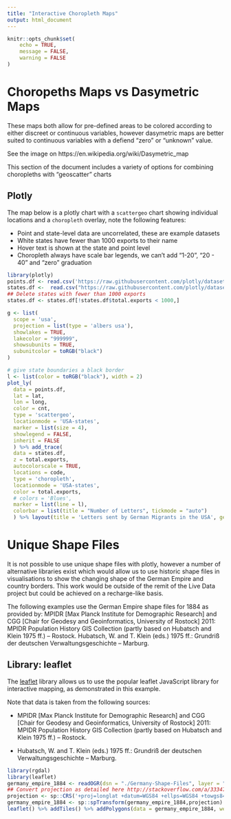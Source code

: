 ```yaml
---
title: "Interactive Choropleth Maps"
output: html_document
---
```


```r
knitr::opts_chunk$set(
	echo = TRUE,
	message = FALSE,
	warning = FALSE
)
```

# Choropeths Maps vs Dasymetric Maps

These maps both allow for pre-defined areas to be colored according to either discreet or continuous variables, however dasymetric maps are better suited to continuous variables with a defiend "zero" or "unknown" value.

See the image on https://en.wikipedia.org/wiki/Dasymetric_map

This section of the document includes a variety of options for combining choropleths with "geoscatter" charts

## Plotly

The map below is a plotly chart with a `scattergeo` chart showing individual locations and a `choropleth` overlay, note the following features:

- Point and state-level data are uncorrelated, these are example datasets
- White states have fewer than 1000 exports to their name
- Hover text is shown at the state and point level
- Choropleth always have scale bar legends, we can't add "1-20", "20 - 40" and "zero" graduation

```r
library(plotly)
points.df <- read.csv('https://raw.githubusercontent.com/plotly/datasets/master/2011_february_us_airport_traffic.csv')
states.df <-  read.csv("https://raw.githubusercontent.com/plotly/datasets/master/2011_us_ag_exports.csv")
## Delete states with fewer than 1000 exports
states.df <- states.df[!states.df$total.exports < 1000,]

g <- list(
  scope = 'usa',
  projection = list(type = 'albers usa'),
  showlakes = TRUE,
  lakecolor = "999999",
  showsubunits = TRUE,
  subunitcolor = toRGB("black")
)

# give state boundaries a black border
l <- list(color = toRGB("black"), width = 2)
plot_ly(
  data = points.df,
  lat = lat,
  lon = long,
  color = cnt,
  type = 'scattergeo',
  locationmode = 'USA-states',
  marker = list(size = 4),
  showlegend = FALSE,
  inherit = FALSE
  ) %>% add_trace(
  data = states.df,
  z = total.exports,
  autocolorscale = TRUE,
  locations = code,
  type = 'choropleth',
  locationmode = 'USA-states',
  color = total.exports,
  # colors = 'Blues',
  marker = list(line = l),
  colorbar = list(title = "Number of Letters", tickmode = "auto")
  ) %>% layout(title = 'Letters sent by German Migrants in the USA', geo = g)

```


# Unique Shape Files

It is not possible to use unique shape files with plotly, however a number of alternative libraries exist which would allow us to use historic shape files in visualisations to show the changing shape of the German Empire and country borders. This work would be outside of the remit of the Live Data project but could be achieved on a recharge-like basis.

The following examples use the German Empire shape files for 1884 as provided by: MPIDR [Max Planck Institute for Demographic Research] and CGG [Chair for Geodesy and Geoinformatics, University of Rostock] 2011: MPIDR Population History GIS Collection (partly based on Hubatsch and Klein 1975 ff.) – Rostock.
Hubatsch, W. and T. Klein (eds.) 1975 ff.: Grundriß der deutschen Verwaltungsgeschichte – Marburg.

## Library: leaflet

The [leaflet](rstudio.github.io/leaflet/) library allows us to use the popular leaflet JavaScript library for interactive mapping, as demonstrated in this example.

Note that data is taken from the following sources:

- MPIDR [Max Planck Institute for Demographic Research] and CGG [Chair for Geodesy and Geoinformatics, University of Rostock] 2011: MPIDR Population History GIS Collection (partly based on Hubatsch and Klein 1975 ff.) – Rostock.

- Hubatsch, W. and T. Klein (eds.) 1975 ff.: Grundriß der deutschen Verwaltungsgeschichte – Marburg.

```r
library(rgdal)
library(leaflet)
germany_empire_1884 <- readOGR(dsn = "./Germany-Shape-Files", layer = "German_Empire_1884_Stat_v.1.0", verbose = FALSE)
## Convert projection as detailed here http://stackoverflow.com/a/33347534/1659890
projection <- sp::CRS('+proj=longlat +datum=WGS84 +ellps=WGS84 +towgs84=0,0,0')
germany_empire_1884 <- sp::spTransform(germany_empire_1884,projection)
leaflet() %>% addTiles() %>% addPolygons(data = germany_empire_1884, weight = .5) %>% addProviderTiles("CartoDB.Positron")
```



